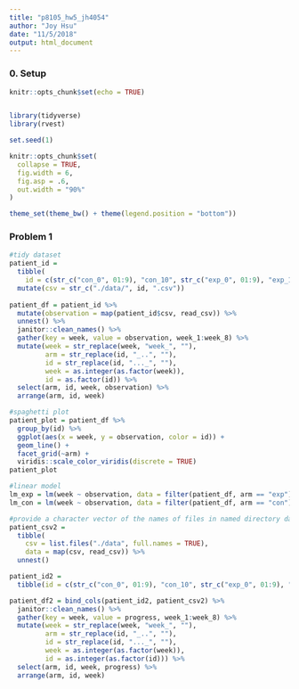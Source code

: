 ```yaml
---
title: "p8105_hw5_jh4054"
author: "Joy Hsu"
date: "11/5/2018"
output: html_document
---
```


### 0. Setup

```r
knitr::opts_chunk$set(echo = TRUE)


library(tidyverse)
library(rvest)

set.seed(1)

knitr::opts_chunk$set(
  collapse = TRUE,
  fig.width = 6,
  fig.asp = .6,
  out.width = "90%"
)

theme_set(theme_bw() + theme(legend.position = "bottom"))
```

### Problem 1
```r
#tidy dataset
patient_id = 
  tibble(
    id = c(str_c("con_0", 01:9), "con_10", str_c("exp_0", 01:9), "exp_10")) %>%
  mutate(csv = str_c("./data/", id, ".csv")) 
  
patient_df = patient_id %>% 
  mutate(observation = map(patient_id$csv, read_csv)) %>% 
  unnest() %>% 
  janitor::clean_names() %>% 
  gather(key = week, value = observation, week_1:week_8) %>% 
  mutate(week = str_replace(week, "week_", ""),
         arm = str_replace(id, "_..", ""),
         id = str_replace(id, "..._", ""),
         week = as.integer(as.factor(week)),
         id = as.factor(id)) %>% 
  select(arm, id, week, observation) %>%
  arrange(arm, id, week)

#spaghetti plot
patient_plot = patient_df %>% 
  group_by(id) %>% 
  ggplot(aes(x = week, y = observation, color = id)) +
  geom_line() +
  facet_grid(~arm) +
  viridis::scale_color_viridis(discrete = TRUE)
patient_plot

#linear model
lm_exp = lm(week ~ observation, data = filter(patient_df, arm == "exp")) %>% broom::tidy() %>% mutate(sig = p.value < 0.05)
lm_con = lm(week ~ observation, data = filter(patient_df, arm == "con")) %>% broom::tidy() %>% mutate(sig = p.value < 0.05)
```

```r
#provide a character vector of the names of files in named directory data
patient_csv2 = 
  tibble(
    csv = list.files("./data", full.names = TRUE),
    data = map(csv, read_csv)) %>% 
  unnest()

patient_id2 = 
  tibble(id = c(str_c("con_0", 01:9), "con_10", str_c("exp_0", 01:9), "exp_10"))

patient_df2 = bind_cols(patient_id2, patient_csv2) %>% 
  janitor::clean_names() %>% 
  gather(key = week, value = progress, week_1:week_8) %>% 
  mutate(week = str_replace(week, "week_", ""),
         arm = str_replace(id, "_..", ""),
         id = str_replace(id, "..._", ""),
         week = as.integer(as.factor(week)),
         id = as.integer(as.factor(id))) %>% 
  select(arm, id, week, progress) %>%
  arrange(arm, id, week)
```
